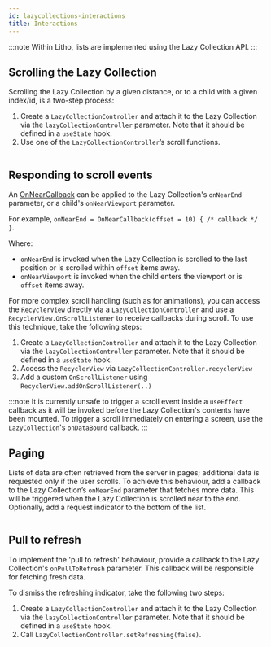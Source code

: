 ```yaml
---
id: lazycollections-interactions
title: Interactions
---
```


:::note
Within Litho, lists are implemented using the Lazy Collection API.
:::

## Scrolling the Lazy Collection

Scrolling the Lazy Collection by a given distance, or to a child with a given index/id, is a two-step process:

1. Create a `LazyCollectionController` and attach it to the Lazy Collection via the `lazyCollectionController` parameter. Note that it should be defined in a `useState` hook.
2. Use one of the `LazyCollectionController`’s scroll functions.

```kotlin file=sample/src/main/java/com/facebook/samples/litho/kotlin/collection/Interactions.kt start=start_scrolling_example end=end_scrolling_example
```

## Responding to scroll events

An [OnNearCallback](https://github.com/facebook/litho/blob/master/litho-widget-kotlin/src/main/kotlin/com/facebook/litho/widget/collection/OnNearCallback.kt) can be applied to the Lazy Collection's `onNearEnd` parameter, or a child's `onNearViewport` parameter.

For example, `onNearEnd = OnNearCallback(offset = 10) { /* callback */ }`.

Where:

* `onNearEnd` is invoked when the Lazy Collection is scrolled to the last position or is scrolled within `offset` items away.
* `onNearViewport` is invoked when the child enters the viewport or is `offset` items away.

For more complex scroll handling (such as for animations), you can access the `RecyclerView` directly via a `LazyCollectionController` and use a `RecyclerView.OnScrollListener` to receive callbacks during scroll. To use this technique, take the following steps:

1. Create a `LazyCollectionController` and attach it to the Lazy Collection via the `lazyCollectionController` parameter. Note that it should be defined in a `useState` hook.
2. Access the `RecyclerView` via `LazyCollectionController.recyclerView`
3. Add a custom `OnScrollListener` using `RecyclerView.addOnScrollListener(..)`

:::note
It is currently unsafe to trigger a scroll event inside a `useEffect` callback as it will be invoked before the Lazy Collection's contents have been mounted.
To trigger a scroll immediately on entering a screen, use the `LazyCollection`'s `onDataBound` callback.
:::

## Paging

Lists of data are often retrieved from the server in pages; additional data is requested only if the user scrolls. To achieve this behaviour, add a callback to the Lazy Collection’s `onNearEnd` parameter that fetches more data. This will be triggered when the Lazy Collection is scrolled near to the end. Optionally, add a request indicator to the bottom of the list.

```kotlin file=sample/src/main/java/com/facebook/samples/litho/kotlin/collection/PaginationCollectionKComponent.kt start=start_example end=end_example
```

## Pull to refresh

To implement the 'pull to refresh' behaviour, provide a callback to the Lazy Collection's `onPullToRefresh` parameter. This callback will be responsible for fetching fresh data.

To dismiss the refreshing indicator, take the following two steps:

1. Create a `LazyCollectionController` and attach it to the Lazy Collection via the `lazyCollectionController` parameter. Note that it should be defined in a `useState` hook.
2. Call `LazyCollectionController.setRefreshing(false)`.

```kotlin file=sample/src/main/java/com/facebook/samples/litho/kotlin/collection/Interactions.kt start=start_pull_to_refresh_example end=end_pull_to_refresh_example
```
